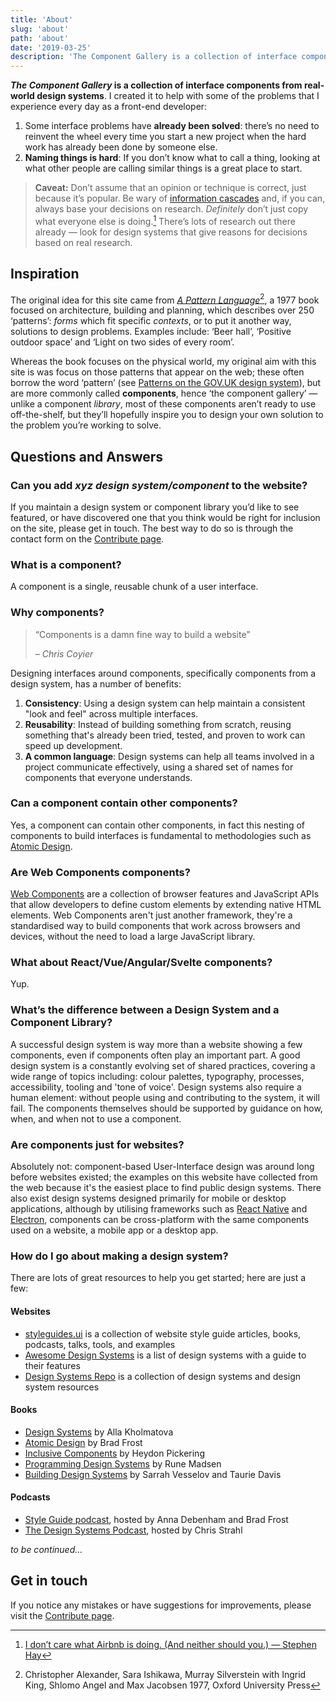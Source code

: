 ```yaml
---
title: 'About'
slug: 'about'
path: 'about'
date: '2019-03-25'
description: 'The Component Gallery is a collection of interface components from real-world design systems'
---
```



**_The Component Gallery_ is a collection of interface components from real-world design systems**. I created it to help with some of the problems that I experience every day as a front-end developer:

1. Some interface problems have **already been solved**: there’s no need to reinvent the wheel every time you start a new project when the hard work has already been done by someone else.
2. **Naming things is hard**: If you don’t know what to call a thing, looking at what other people are calling similar things is a great place to start.

> **Caveat:** Don’t assume that an opinion or technique is correct, just because it’s popular. Be wary of [information cascades](https://en.wikipedia.org/wiki/Information_cascade) and, if you can, always base your decisions on research. _Definitely_ don’t just copy what everyone else is doing.[^1] There’s lots of research out there already — look for design systems that give reasons for decisions based on real research.

## Inspiration

The original idea for this site came from <em>[A Pattern Language](https://www.patternlanguage.com/bookstore/bookshelf.html#0)</em>[^2], a 1977 book focused on architecture, building and planning, which describes over 250 ‘patterns’: _forms_ which fit specific _contexts_, or to put it another way, solutions to design problems. Examples include: ‘Beer hall’, ‘Positive outdoor space’ and ‘Light on two sides of every room’.

Whereas the book focuses on the physical world, my original aim with this site is was focus on those patterns that appear on the web; these often borrow the word ‘pattern’ (see [Patterns on the GOV.UK design system](https://design-system.service.gov.uk/patterns/)), but are more commonly called **components**, hence ‘the component gallery’ — unlike a component _library_, most of these components aren’t ready to use off-the-shelf, but they’ll hopefully inspire you to design your own solution to the problem you’re working to solve.

## Questions and Answers

### Can you add _xyz design system/component_ to the website?

If you maintain a design system or component library you’d like to see featured, or have discovered one that you think would be right for inclusion on the site, please get in touch. The best way to do so is through the contact form on the [Contribute page](/contribute).

### What is a component?

A component is a single, reusable chunk of a user interface.

### Why components?

> “Components is a damn fine way to build a website”
>
> – <cite>Chris Coyier</cite>

Designing interfaces around components, specifically components from a design system, has a number of benefits:

1. **Consistency**: Using a design system can help maintain a consistent "look and feel" across multiple interfaces.
2. **Reusability**: Instead of building something from scratch, reusing something that's already been tried, tested, and proven to work can speed up development.
3. **A common language**: Design systems can help all teams involved in a project communicate effectively, using a shared set of names for components that everyone understands.

<!-- This website focuses on components over the other aspects of a design system because they're the easiest elements to isolate and study individually. -->

### Can a component contain other components?

Yes, a component can contain other components, in fact this nesting of components to build interfaces is fundamental to methodologies such as [Atomic Design](http://bradfrost.com/blog/post/atomic-web-design/).

### Are Web Components components?

[Web Components](https://www.webcomponents.org/introduction) are a collection of browser features and JavaScript APIs that allow developers to define custom elements by extending native HTML elements. Web Components aren't just another framework, they're a standardised way to build components that work across browsers and devices, without the need to load a large JavaScript library.

### What about React/Vue/Angular/Svelte components?

Yup.

### What’s the difference between a Design System and a Component Library?

A successful design system is way more than a website showing a few components, even if components often play an important part. A good design system is a constantly evolving set of shared practices, covering a wide range of topics including: colour palettes, typography, processes, accessibility, tooling and 'tone of voice'. Design systems also require a human element: without people using and contributing to the system, it will fail. The components themselves should be supported by guidance on how, when, and when not to use a component.

### Are components just for websites?

Absolutely not: component-based User-Interface design was around long before websites existed; the examples on this website have collected from the web because it's the easiest place to find public design systems. There also exist design systems designed primarily for mobile or desktop applications, although by utilising frameworks such as [React Native](https://facebook.github.io/react-native/) and [Electron](https://electronjs.org/), components can be cross-platform with the same components used on a website, a mobile app or a desktop app.

### How do I go about making a design system?

There are lots of great resources to help you get started; here are just a few:

#### Websites

- [styleguides.ui](http://styleguides.io/) is a collection of website style guide articles, books, podcasts, talks, tools, and examples
- [Awesome Design Systems](https://github.com/alexpate/awesome-design-systems) is a list of design systems with a guide to their features
- [Design Systems Repo](https://designsystemsrepo.com/) is a collection of design systems and design system resources

#### Books

- [Design Systems](https://www.smashingmagazine.com/design-systems-book/) by Alla Kholmatova
- [Atomic Design](http://atomicdesign.bradfrost.com/table-of-contents/) by Brad Frost <Badge text="Free" />
- [Inclusive Components](http://book.inclusive-components.design/) by Heydon Pickering
- [Programming Design Systems](https://programmingdesignsystems.com/) by Rune Madsen <Badge text="Free" />
- [Building Design Systems](https://www.apress.com/gb/book/9781484245132) by Sarrah Vesselov and Taurie Davis

#### Podcasts

- [Style Guide podcast](http://styleguides.io/podcast/), hosted by Anna Debenham and Brad Frost
- [The Design Systems Podcast](https://www.designsystemspodcast.com/), hosted by Chris Strahl

_to be continued…_

## Get in touch

If you notice any mistakes or have suggestions for improvements, please visit the [Contribute page](/contribute).

[^1]: [I don’t care what Airbnb is doing. (And neither should you.) — Stephen Hay](https://noti.st/stephenhay/nLABeP/i-don-t-care-what-airbnb-is-doing-and-neither-should-you)
[^2]: Christopher Alexander, Sara Ishikawa, Murray Silverstein with Ingrid King, Shlomo Angel and Max Jacobsen 1977, Oxford University Press
